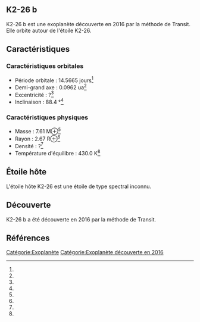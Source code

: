 == K2-26 b ==

{{Infobox Exoplanète
| nom = K2-26 b
| image = 
| légende = 
| étoile = K2-26
| constellation = 
| ascension_droite = 
| déclinaison = 
| distance = ?
| type_spectral = ?
| masse = 7.61 M⊕<ref></ref>
| rayon = 2.67 R⊕<ref></ref>
| densité = ?<ref></ref>
| gravité = ?<ref></ref>
| température = 430.0 K<ref></ref>
| période = 14.5665 j<ref></ref>
| demi_grand_axe = 0.0962 ua<ref></ref>
| excentricité = ?<ref></ref>
| inclinaison = 88.4 °<ref></ref>
| méthode_découverte = Transit
| date_découverte = 2016
| statut = Confirmée
}}

K2-26 b est une exoplanète découverte en 2016 par la méthode de Transit. Elle orbite autour de l'étoile K2-26.

== Caractéristiques ==

=== Caractéristiques orbitales ===
* Période orbitale : 14.5665 jours<ref></ref>
* Demi-grand axe : 0.0962 ua<ref></ref>
* Excentricité : ?<ref></ref>
* Inclinaison : 88.4 °<ref></ref>

=== Caractéristiques physiques ===
* Masse : 7.61 M⊕<ref></ref>
* Rayon : 2.67 R⊕<ref></ref>
* Densité : ?<ref></ref>
* Température d'équilibre : 430.0 K<ref></ref>

== Étoile hôte ==

{{Infobox Étoile
| nom = K2-26
| image = 
| légende = 
| constellation = 
| ascension_droite = 
| déclinaison = 
| distance = ?
| type_spectral = ?
| magnitude_absolue = 
| magnitude_apparente = 
| masse = ?<ref></ref>
| rayon = ?<ref></ref>
| température = ?<ref></ref>
| métallicité = ?<ref></ref>
| âge = ?<ref></ref>
}}

L'étoile hôte K2-26 est une étoile de type spectral inconnu.

== Découverte ==

K2-26 b a été découverte en 2016 par la méthode de Transit.

== Références ==
<references />

[[Catégorie:Exoplanète]]
[[Catégorie:Exoplanète découverte en 2016]]
